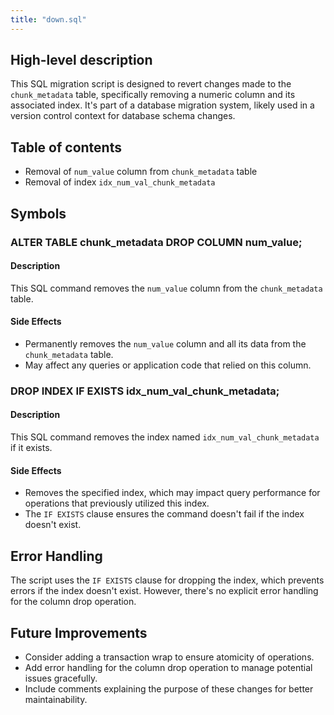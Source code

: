 ```yaml
---
title: "down.sql"
---
```


## High-level description
This SQL migration script is designed to revert changes made to the `chunk_metadata` table, specifically removing a numeric column and its associated index. It's part of a database migration system, likely used in a version control context for database schema changes.

## Table of contents
- Removal of `num_value` column from `chunk_metadata` table
- Removal of index `idx_num_val_chunk_metadata`

## Symbols

### ALTER TABLE chunk_metadata DROP COLUMN num_value;
#### Description
This SQL command removes the `num_value` column from the `chunk_metadata` table.

#### Side Effects
- Permanently removes the `num_value` column and all its data from the `chunk_metadata` table.
- May affect any queries or application code that relied on this column.

### DROP INDEX IF EXISTS idx_num_val_chunk_metadata;
#### Description
This SQL command removes the index named `idx_num_val_chunk_metadata` if it exists.

#### Side Effects
- Removes the specified index, which may impact query performance for operations that previously utilized this index.
- The `IF EXISTS` clause ensures the command doesn't fail if the index doesn't exist.

## Error Handling
The script uses the `IF EXISTS` clause for dropping the index, which prevents errors if the index doesn't exist. However, there's no explicit error handling for the column drop operation.

## Future Improvements
- Consider adding a transaction wrap to ensure atomicity of operations.
- Add error handling for the column drop operation to manage potential issues gracefully.
- Include comments explaining the purpose of these changes for better maintainability.